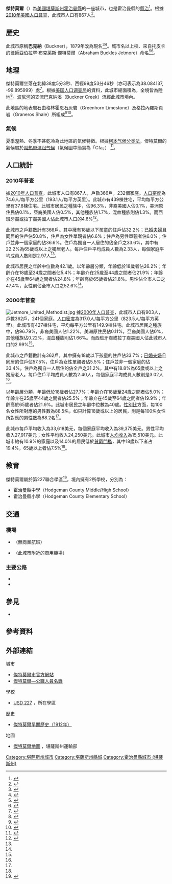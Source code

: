 {{noteTA
|G1=USState
}}
{{Infobox settlement
|name = 傑特莫爾
|native_name = Jetmore
|settlement_type = [[城市|城市]]
|image_skyline = Main Street, Jetmore, Kansas.JPG
|image_caption = 大街（Main Street）西側（2010年）
|image_flag = 
|image_seal =
|image_map = Hodgeman_County_Kansas_Incorporated_and_Unincorporated_areas_Jetmore_Highlighted.svg
|map_caption = 傑特莫爾於[[霍治曼縣_(堪薩斯州)|霍治曼縣]]及[[堪薩斯州|堪薩斯州]]之地理位置
|image_map1 = Map of Hodgeman Co, Ks, USA.png
|map_caption1 = [[霍治曼縣_(堪薩斯州)|霍治曼縣]]{{le|堪薩斯州運輸部|Kansas Department of Transportation|交通}}地圖（[[:File:Kansas_official_transportation_map_legend.png|圖例]]）
|subdivision_type = [[世界政區索引|國家]]
|subdivision_name = [[美国|美国]]
|subdivision_type1 = [[美國行政區劃|州]]
|subdivision_name1 = [[堪薩斯州|堪薩斯州]]
|subdivision_type2 = [[堪萨斯州行政区划|縣]]
|subdivision_name2 = [[霍治曼縣_(堪薩斯州)|霍治曼縣]]
|government_footnotes = 
|government_type = 
|leader_title = 
|leader_name = 
|leader_title1 = 
|leader_name1 = 
|established_title = 
|established_date =
|area_footnotes = <ref name ="Gazetteer files"/>
|area_total_sq_mi = 4.49
|area_land_sq_mi = 4.49
|area_water_sq_mi = 0
|area_total_km2 = 11.63
|area_land_km2 = 11.63
|area_water_km2 = 0
|elevation_footnotes = 
|elevation_ft = 2303
|elevation_m = 702
|population_as_of = [[2010年美國人口普查|2010]]
|population_est = 887
|pop_est_as_of = 2012<ref name="2012 Pop Estimate">{{cite web|title=Population Estimates|url=http://www.census.gov/popest/data/cities/totals/2012/SUB-EST2012.html|publisher=[[美国人口调查局|美国人口调查局]]|accessdate=2013-05-29|archive-url=https://www.webcitation.org/6HQu4Spqa?url=http://www.census.gov/popest/data/cities/totals/2012/SUB-EST2012.html|archive-date=2013-06-17|dead-url=yes}}</ref>
|population_total = 867
|population_footnotes = <ref name ="FactFinder"/>
|population_density_sq_mi = auto
|population_density_km2 = auto
|timezone = [[北美中部时区|CST]]
|utc_offset = -6
|timezone_DST = CDT
|utc_offset_DST = -5
|coordinates_display = inline,title
|coordinates_type = region:US_type:city
|latd = 38 |latm = 5 |lats = 3 |latNS = N
|longd = 99 |longm = 53 |longs = 46 |longEW = W
|postal_code_type = [[美國郵區編號|郵區編號]]
|postal_code = 67854
|area_code = [[電話區號620|620]]
|blank_name = [[聯邦資料處理標準|FIPS代碼]]
|blank_info = 20-35450 <ref name="GR2">{{cite web|url=http://factfinder2.census.gov|publisher=[[美国人口调查局|美国人口调查局]]|accessdate=2008-01-31|title=American FactFinder|archive-date=2013-09-11|archive-url=https://web.archive.org/web/20130911234518/http://factfinder2.census.gov/|dead-url=no}}</ref>
|blank1_name = [[地名信息系统|GNIS編號]]
|blank1_info = 0475917 <ref name="GR3">{{cite web|url=http://geonames.usgs.gov|accessdate=2008-01-31|title=US Board on Geographic Names|publisher=[[美國地質調查局|美國地質調查局]]|date=2007-10-25|archive-date=2012-02-04|archive-url=https://web.archive.org/web/20120204035720/http://geonames.usgs.gov/|dead-url=no}}</ref>
|website = [http://www.jetmorekansas.com/ 官方網站]
|footnotes = 
}}

'''傑特莫爾'''（{{lang|en|'''Jetmore'''}}）為[[美國|美國]][[堪薩斯州|堪薩斯州]][[霍治曼縣_(堪薩斯州)|霍治曼縣]]的一座城市，也是霍治曼縣的[[县城|縣治]]<ref name="GR6">{{cite web|url=http://www.naco.org/Counties/Pages/FindACounty.aspx|accessdate=2011-06-07|title=Find a County|publisher=National Association of Counties|archive-date=2015-05-10|archive-url=https://www.webcitation.org/6YQozzgAf?url=http://www.naco.org/Counties/Pages/FindACounty.aspx|dead-url=no}}</ref>。根據[[2010年美國人口普查|2010年美國人口普查]]，此城市人口有867人<ref name="Census2010">{{cite web |title=2010 City Population and Housing Occupancy Status |url=http://factfinder2.census.gov/faces/tableservices/jsf/pages/productview.xhtml?pid=DEC_10_PL_GCTPL2.ST13&prodType=table |publisher=U.S. Census Bureau |accessdate=2011-03-27 |deadurl=yes |archiveurl=https://web.archive.org/web/20110721034521/http://factfinder2.census.gov/faces/tableservices/jsf/pages/productview.xhtml?pid=DEC_10_PL_GCTPL2.ST13&prodType=table |archivedate=2011-07-21 }}</ref>。

==歷史==
此城市原稱'''巴克納'''（Buckner），1879年改為現名<ref>{{cite book | url=http://books.google.com/books?id=5zdAAQAAMAAJ&pg=PA206#v=onepage&q&f=false | title=Biennial Report of the Board of Directors of the Kansas State Historical Society | publisher=Kansas State Printing Plant | author=Kansas State Historical Society | year=1916 | pages=206 | access-date=2016-07-02 | archive-date=2017-09-17 | archive-url=https://web.archive.org/web/20170917051330/https://books.google.com/books?id=5zdAAQAAMAAJ&pg=PA206#v=onepage&q&f=false | dead-url=no }}</ref><ref>{{cite book | url=http://books.google.com/books?id=Qi9cXyTWt9EC&pg=PA28#v=onepage&q&f=false | title=Kansas: A Cyclopedia of State History | publisher=Standard Publishing Company | author=Blackmar, Frank Wilson | year=1912 | pages=28 | access-date=2016-07-02 | archive-date=2014-07-06 | archive-url=https://web.archive.org/web/20140706233907/http://books.google.com/books?id=Qi9cXyTWt9EC&pg=PA28#v=onepage&q&f=false | dead-url=no }}</ref>。城市名以上校、來自托皮卡的律師亞伯拉罕·布克萊斯·傑特莫爾（Abraham Buckles Jetmore）命名<ref>{{Cite web |url=http://www.accessgenealogy.com/scripts/data/database.cgi?file=Data&report=SingleArticle&ArticleID=0021743 |title=Bio of Abraham Buckles Jetmore in History of Kansas |accessdate=2016-07-02 |archive-date=2006-11-06 |archive-url=https://web.archive.org/web/20061106134058/http://www.accessgenealogy.com/scripts/data/database.cgi?file=Data&report=SingleArticle&ArticleID=0021743 |dead-url=no }}</ref><ref>{{cite book | url=http://books.google.com/books?id=9V1IAAAAMAAJ&pg=PA169#v=onepage&q&f=false | title=The Origin of Certain Place Names in the United States | publisher=Govt. Print. Off. | author=Gannett, Henry | year=1905 | pages=169 | access-date=2016-07-02 | archive-date=2016-05-15 | archive-url=https://web.archive.org/web/20160515223303/https://books.google.com/books?id=9V1IAAAAMAAJ&pg=PA169#v=onepage&q&f=false | dead-url=no }}</ref>。

==地理==
傑特莫爾坐落在北緯38度5分3秒、西經99度53分46秒（亦可表示為38.084137, -99.895999）處<ref name="GR1">{{cite web|url=http://www.census.gov/geo/www/gazetteer/gazette.html|publisher=[[美国人口调查局|美国人口调查局]]|accessdate=2011-04-23|date=2011-02-12|title=US Gazetteer files: 2010, 2000, and 1990|archive-url=https://web.archive.org/web/20060720110047/http://www.census.gov/geo/www/gazetteer/gazette.html|archive-date=2006-07-20|dead-url=yes}}</ref>。根據[[美国人口调查局|美国人口调查局]]的資料，此城市總面積為{{convert|11.63|sqkm|sqmi|2}}，全境皆為陸地<ref name ="Gazetteer files">{{cite web|title=US Gazetteer files 2010|url=http://www.census.gov/geo/www/gazetteer/files/Gaz_places_national.txt|publisher=[[美国人口调查局|美国人口调查局]]|accessdate=2012-07-06|archive-url=https://www.webcitation.org/699nOulzi?url=http://www.census.gov/geo/www/gazetteer/files/Gaz_places_national.txt|archive-date=2012-07-14|dead-url=yes}}</ref>。[[波尼河|波尼河]]的支流巴克納溪（Buckner Creek）流經此城市境內。

此地區的地表岩石由格林霍恩石灰岩（Greenhorn Limestone）及格拉內羅斯頁岩（Graneros Shale）所組成<ref>{{cite web | title = KGS--Geologic Map--Hodgeman | url = http://www.kgs.ku.edu/General/Geology/County/ghj/hodgeman.html | accessdate = 2016-04-10 | archive-date = 2020-02-10 | archive-url = https://web.archive.org/web/20200210083728/http://www.kgs.ku.edu/General/Geology/County/ghj/hodgeman.html | dead-url = no }}</ref><ref>{{cite web | title = KGS--Geology of Ness and Hodgeman Counties--Exposed Rocks | url = http://www.kgs.ku.edu/General/Geology/Ness/04_expos.html | accessdate = 2016-04-10 | archive-date = 2019-09-02 | archive-url = https://web.archive.org/web/20190902022100/http://www.kgs.ku.edu/General/Geology/Ness/04_expos.html | dead-url = no }}</ref>。

===氣候===
夏季溼熱、冬季不甚乾冷為此地區的氣候特徵。根據[[柯本气候分类法|柯本气候分类法]]，傑特莫爾的氣候屬於[[副热带湿润气候|副热带湿润气候]]（氣候圖中簡寫為「Cfa」）
<ref>{{Cite web |url=http://www.weatherbase.com/weather/weather-summary.php3?s=724514&cityname=Jetmore%2C+Kansas%2C+United+States+of+America&units= |title=Climate Summary for Jetmore, Kansas |accessdate=2016-07-02 |archive-date=2017-03-05 |archive-url=https://web.archive.org/web/20170305002107/http://www.weatherbase.com/weather/weather-summary.php3?s=724514&cityname=Jetmore%2C+Kansas%2C+United+States+of+America&units= |dead-url=no }}</ref>。

==人口統計==
{{US Census population
|align=left
|1890= 324
|1900= 230
|1910= 317
|1920= 559
|1930= 914
|1940= 881
|1950= 988
|1960= 1028
|1970= 936
|1980= 862
|1990= 850
|2000= 903
|2010= 867
|estyear=2014
|estimate=864
|estref=<ref name="USCensusEst2014">{{cite web|url=http://www.census.gov/popest/data/cities/totals/2014/SUB-EST2014.html|title=Annual Estimates of the Resident Population for Incorporated Places: April 1, 2010 to July 1, 2014|accessdate=2015-06-04|archive-url=https://web.archive.org/web/20150523034651/https://www.census.gov/popest/data/cities/totals/2014/SUB-EST2014.html|archive-date=2015-05-23|dead-url=yes}}</ref>
|align-fn=center
|footnote=[http://www.census.gov/prod/www/abs/decennial/ U.S. Decennial Census]
}}

===2010年普查===
據[[2010年美國人口普查|2010年人口普查]]，此城市人口有867人，戶數366戶，232個家庭。[[人口密度|人口密度]]為74.6人/每平方公里（193.1人/每平方英里）。此城市有439棟住宅，平均每平方公里有37.8棟住宅。此城市居民之種族中，{{le|美國種族和民族|Race and ethnicity in the United States Census|白人}}佔96.3%，非裔美國人佔0.1%，美洲原住民佔0.1%，亞裔美國人佔0.5%，其他種族佔1.7%，混血種族則佔1.3%。而西班牙裔或拉丁裔美國人佔此城市人口的4.6%<ref name ="FactFinder">{{cite web|title=American FactFinder|url=http://factfinder2.census.gov/faces/nav/jsf/pages/index.xhtml|publisher=[[美国人口调查局|美国人口调查局]]|accessdate=2012-07-06|archive-date=2012-02-17|archive-url=https://www.webcitation.org/65WtHj6J5?url=http://factfinder2.census.gov/faces/nav/jsf/pages/index.xhtml|dead-url=no}}</ref>。

此城市之戶籍數計有366戶。其中擁有18歲以下孩童的住戶佔32.2%；[[婚姻|已婚夫婦]]且同居的住戶佔50.8%，住戶為女性單親者佔6.6%；住戶為男性單親者佔6.0%；住戶並非一個家庭的佔36.6%。住戶為獨自一人居住的佔全戶之33.6%，其中有22.2%為65歲或以上之獨居老人。每戶住戶平均成員人數為2.33人，每個家庭平均成員人數則是2.97人<ref name ="FactFinder"/>。

此城市居民之年齡中位數為42.1歲。以年齡層分類，年齡低於18歲者佔26.2%；年齡介在18歲至24歲之間者佔5.4%；年齡介在25歲至44歲之間者佔21.9%；年齡介在45歲至64歲之間者佔24.8%；年齡高於65歲者佔21.8%。男性佔全市人口之47.4%，女性則佔全市人口之52.6%<ref name ="FactFinder"/>。

===2000年普查===
[[File:Jetmore_United_Methodist.jpg|thumb]]
據[[2000年美國人口普查|2000年人口普查]]，此城市人口有903人，戶數362戶，241個家庭。[[人口密度|人口密度]]為317.0人/每平方公里（823.5人/每平方英里）。此城市有427棟住宅，平均每平方公里有149.9棟住宅。此城市居民之種族中，{{le|美國種族和民族|Race and ethnicity in the United States Census|白人}}佔96.79%，非裔美國人佔1.22%，美洲原住民佔0.11%，亞裔美國人佔0%，其他種族佔0.22%，混血種族則佔1.66%。而西班牙裔或拉丁裔美國人佔此城市人口的2.99%<ref name="GR2" />。

此城市之戶籍數計有362戶，其中擁有18歲以下孩童的住戶佔33.7%；[[婚姻|已婚夫婦]]且同居的住戶佔57.5%，住戶為女性單親者佔5.5%；住戶並非一個家庭的佔33.4%。住戶為獨自一人居住的佔全戶之31.2%，其中有18.8%為65歲或以上之獨居老人。每戶住戶平均成員人數為2.40人，每個家庭平均成員人數則是3.02人<ref name="GR2" />。

以年齡層分類，年齡低於18歲者佔27.7%；年齡介在18歲至24歲之間者佔5.0%；年齡介在25歲至44歲之間者佔25.5%；年齡介在45歲至64歲之間者佔19.9%；年齡高於65歲者佔21.9%。此城市居民之年齡中位數為40歲。[[性別比|性別比]]方面，每100名女性所對應的男性數為88.5名，如只計算18歲或以上的居民，則是每100名女性所對應的男性數為88.2名<ref name="GR2" />。

此城市每戶平均收入為33,618美元，每個家庭平均收入為39,375美元。男性平均收入27,917美元；女性平均收入24,250美元。此城市[[人均收入|人均收入]]為15,510美元。此城市約有10.9%的家庭以及14.0%的居民低於[[貧窮門檻|貧窮門檻]]，其中18歲以下者占19.4%，65歲以上者佔7.5%<ref name="GR2" />。

==教育==
傑特莫爾屬於第227聯合學區<ref>{{Cite web |url=http://www.usd227.org/ |title=USD 227 |accessdate=2016-07-02 |archive-date=2020-11-01 |archive-url=https://web.archive.org/web/20201101013951/https://www.usd227.org/ |dead-url=no }}</ref>，境內擁有2所學校，分別為：
* 霍治曼縣中學（Hodgeman County Middle/High School）
* 霍治曼縣小學（Hodgeman County Elementary School）

==交通==
===機場===
* {{le|傑特莫爾市立機場|Jetmore Municipal Airport}}（無商業航班）
* {{le|道奇城地區機場|Dodge City Regional Airport}}（此城市附近的商用機場）

===主要公路===
* {{Jct|country=USA|US|283}} 
* {{Jct|state=KS|KS|156}}

==參見==
* {{le|1972年龍捲風|Tornadoes of 1972}}

==參考資料==
{{Reflist|30em}}

==外部連結==
{{Commons category|Jetmore, Kansas}}
{{Portal|堪薩斯州}}
;城市
* [http://www.jetmorekansas.com/ 傑特莫爾市官方網站] {{Wayback|url=http://www.jetmorekansas.com/ |date=20201023053943 }}
* [https://web.archive.org/web/20110928013028/http://www.lkm.org/directory/cities.php?ID=284 傑特莫爾—公職人員名錄]
;學校
* [http://www.usd227.org/ USD 227] {{Wayback|url=http://www.usd227.org/ |date=20201101013951 }}，所在學區
;歷史
* [http://www.genuinekansas.com/city_jetmore_kansas.htm 傑特莫爾早期歷史（1912年）] {{Wayback|url=http://www.genuinekansas.com/city_jetmore_kansas.htm |date=20160303174514 }}
;地圖
* [http://www.ksdot.org/Assets/wwwksdotorg/bureaus/burTransPlan/maps/city-pdf/jetmore.PDF 傑特莫爾地圖] {{Wayback|url=http://www.ksdot.org/Assets/wwwksdotorg/bureaus/burTransPlan/maps/city-pdf/jetmore.PDF |date=20200505212937 }}，堪薩斯州運輸部

<!--{{霍治曼縣 (堪薩斯州)}}-->

{{DEFAULTSORT:Jetmore}}
[[Category:堪萨斯州城市|Category:堪萨斯州城市]]
[[Category:堪薩斯州縣城|Category:堪薩斯州縣城]]
[[Category:霍治曼縣城市_(堪薩斯州)|Category:霍治曼縣城市 (堪薩斯州)]]